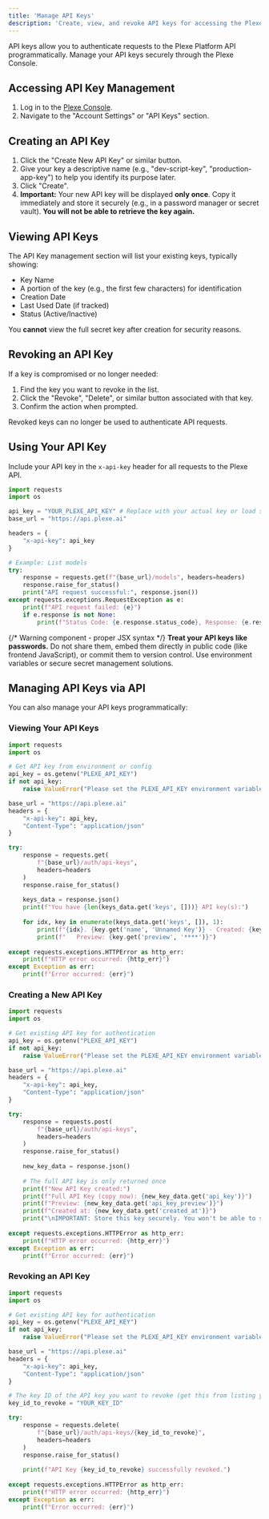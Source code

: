 ```yaml
---
title: 'Manage API Keys'
description: 'Create, view, and revoke API keys for accessing the Plexe Platform API.'
---
```


API keys allow you to authenticate requests to the Plexe Platform API programmatically. Manage your API keys
securely through the Plexe Console.

## Accessing API Key Management

1.  Log in to the [Plexe Console](https://console.plexe.ai).
2.  Navigate to the "Account Settings" or "API Keys" section.

## Creating an API Key

1.  Click the "Create New API Key" or similar button.
2.  Give your key a descriptive name (e.g., "dev-script-key", "production-app-key") to help you identify its purpose later.
3.  Click "Create".
4.  **Important:** Your new API key will be displayed **only once**. Copy it immediately and store it securely (e.g., in a password manager or secret vault). **You will not be able to retrieve the key again.**

## Viewing API Keys

The API Key management section will list your existing keys, typically showing:

* Key Name
* A portion of the key (e.g., the first few characters) for identification
* Creation Date
* Last Used Date (if tracked)
* Status (Active/Inactive)

You **cannot** view the full secret key after creation for security reasons.

## Revoking an API Key

If a key is compromised or no longer needed:

1.  Find the key you want to revoke in the list.
2.  Click the "Revoke", "Delete", or similar button associated with that key.
3.  Confirm the action when prompted.

Revoked keys can no longer be used to authenticate API requests.

## Using Your API Key

Include your API key in the `x-api-key` header for all requests to the Plexe API.

```python
import requests
import os

api_key = "YOUR_PLEXE_API_KEY" # Replace with your actual key or load securely
base_url = "https://api.plexe.ai"

headers = {
    "x-api-key": api_key
}

# Example: List models
try:
    response = requests.get(f"{base_url}/models", headers=headers)
    response.raise_for_status()
    print("API request successful:", response.json())
except requests.exceptions.RequestException as e:
    print(f"API request failed: {e}")
    if e.response is not None:
        print(f"Status Code: {e.response.status_code}, Response: {e.response.text}")
```

{/* Warning component - proper JSX syntax */}
<Warning>
**Treat your API keys like passwords.** Do not share them, embed them directly in public code (like frontend JavaScript), or commit them to version control. Use environment variables or secure secret management solutions.
</Warning>

## Managing API Keys via API

You can also manage your API keys programmatically:

### Viewing Your API Keys

```python
import requests
import os

# Get API key from environment or config
api_key = os.getenv("PLEXE_API_KEY")
if not api_key:
    raise ValueError("Please set the PLEXE_API_KEY environment variable.")

base_url = "https://api.plexe.ai"
headers = {
    "x-api-key": api_key,
    "Content-Type": "application/json"
}

try:
    response = requests.get(
        f"{base_url}/auth/api-keys",
        headers=headers
    )
    response.raise_for_status()
    
    keys_data = response.json()
    print(f"You have {len(keys_data.get('keys', []))} API key(s):")
    
    for idx, key in enumerate(keys_data.get('keys', []), 1):
        print(f"{idx}. {key.get('name', 'Unnamed Key')} - Created: {key.get('created_at')}")
        print(f"   Preview: {key.get('preview', '****')}")
        
except requests.exceptions.HTTPError as http_err:
    print(f"HTTP error occurred: {http_err}")
except Exception as err:
    print(f"Error occurred: {err}")
```

### Creating a New API Key

```python
import requests
import os

# Get existing API key for authentication
api_key = os.getenv("PLEXE_API_KEY")
if not api_key:
    raise ValueError("Please set the PLEXE_API_KEY environment variable.")

base_url = "https://api.plexe.ai"
headers = {
    "x-api-key": api_key,
    "Content-Type": "application/json"
}

try:
    response = requests.post(
        f"{base_url}/auth/api-keys", 
        headers=headers
    )
    response.raise_for_status()
    
    new_key_data = response.json()
    
    # The full API key is only returned once
    print(f"New API Key created:")
    print(f"Full API Key (copy now): {new_key_data.get('api_key')}")
    print(f"Preview: {new_key_data.get('api_key_preview')}")
    print(f"Created at: {new_key_data.get('created_at')}")
    print("\nIMPORTANT: Store this key securely. You won't be able to see it again.")
    
except requests.exceptions.HTTPError as http_err:
    print(f"HTTP error occurred: {http_err}")
except Exception as err:
    print(f"Error occurred: {err}")
```

### Revoking an API Key

```python
import requests
import os

# Get existing API key for authentication
api_key = os.getenv("PLEXE_API_KEY")
if not api_key:
    raise ValueError("Please set the PLEXE_API_KEY environment variable.")

base_url = "https://api.plexe.ai"
headers = {
    "x-api-key": api_key,
    "Content-Type": "application/json"
}

# The key ID of the API key you want to revoke (get this from listing your keys)
key_id_to_revoke = "YOUR_KEY_ID"

try:
    response = requests.delete(
        f"{base_url}/auth/api-keys/{key_id_to_revoke}",
        headers=headers
    )
    response.raise_for_status()
    
    print(f"API Key {key_id_to_revoke} successfully revoked.")
    
except requests.exceptions.HTTPError as http_err:
    print(f"HTTP error occurred: {http_err}")
except Exception as err:
    print(f"Error occurred: {err}")
```